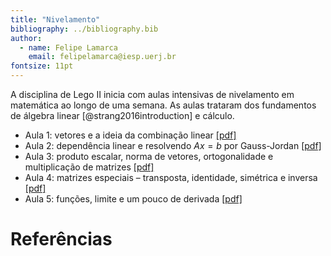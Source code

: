 ```yaml
---
title: "Nivelamento"
bibliography: ../bibliography.bib
author:
  - name: Felipe Lamarca
    email: felipelamarca@iesp.uerj.br
fontsize: 11pt
---
```


A disciplina de Lego II inicia com aulas intensivas de nivelamento em matemática ao longo de uma semana. As aulas trataram dos fundamentos de álgebra linear [@strang2016introduction] e cálculo.

- Aula 1: vetores e a ideia da combinação linear [[pdf]](pdf-aulas-nivelamento/Nivelamento%20Lego%20II%20-%20Aula%201.pdf)
- Aula 2: dependência linear e resolvendo $A x = b$ por Gauss-Jordan [[pdf]](pdf-aulas-nivelamento/Nivelamento%20Lego%20II%20-%20Aula%202.pdf)
- Aula 3: produto escalar, norma de vetores, ortogonalidade e multiplicação de matrizes [[pdf]](pdf-aulas-nivelamento/Nivelamento%20Lego%20II%20-%20Aula%203.pdf)
- Aula 4: matrizes especiais -- transposta, identidade, simétrica e inversa [[pdf]](pdf-aulas-nivelamento/Nivelamento%20Lego%20II%20-%20Aula%204.pdf)
- Aula 5: funções, limite e um pouco de derivada [[pdf]](pdf-aulas-nivelamento/Nivelamento%20Lego%20II%20-%20Aula%205.pdf)

# Referências {.unnumbered}

::: {#refs}
:::
